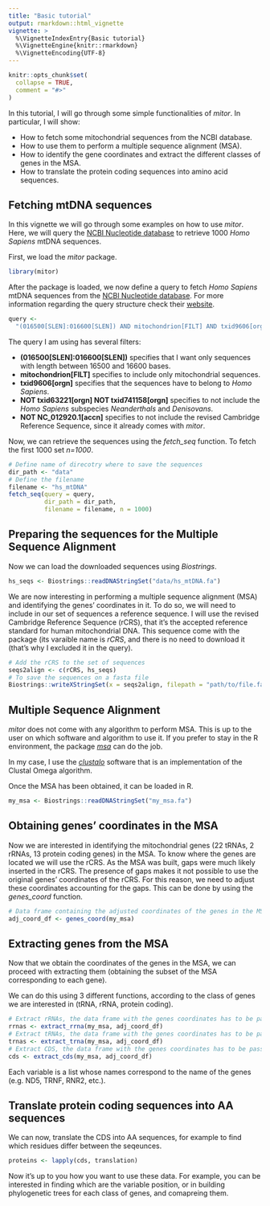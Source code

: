 ```yaml
---
title: "Basic tutorial"
output: rmarkdown::html_vignette
vignette: >
  %\VignetteIndexEntry{Basic tutorial}
  %\VignetteEngine{knitr::rmarkdown}
  %\VignetteEncoding{UTF-8}
---
```


```r
knitr::opts_chunk$set(
  collapse = TRUE,
  comment = "#>"
)
```

In this tutorial, I will go through some simple functionalities of *mitor*. In particular, I will show:

- How to fetch some mitochondrial sequences from the NCBI database.
- How to use them to perform a multiple sequence alignment (MSA).
- How to identify the gene coordinates and extract the different classes of genes in the MSA.
- How to translate the protein coding sequences into amino acid sequences.  

## Fetching mtDNA sequences

In this vignette we will go through some examples on how to use *mitor*. Here, we will query the [NCBI Nucleotide database](https://www.ncbi.nlm.nih.gov/nucleotide/) to retrieve 1000 *Homo Sapiens* mtDNA sequences.

First, we load the *mitor* package.

```r
library(mitor)
```

After the package is loaded, we now define a query to fetch *Homo Sapiens* mtDNA sequences from the [NCBI Nucleotide database](https://www.ncbi.nlm.nih.gov/nucleotide/). For more information regarding the query structure check their [website](https://www.ncbi.nlm.nih.gov/books/NBK44863/).

```r
query <-
  "(016500[SLEN]:016600[SLEN]) AND mitochondrion[FILT] AND txid9606[orgn] NOT txid63221[orgn] NOT txid741158[orgn] NOT NC_012920.1[accn]" 
```

The query I am using has several filters:

- **(016500[SLEN]:016600[SLEN])** specifies that I want only sequences with length between 16500 and 16600 bases.
- **mitochondrion[FILT]** specifies to include only mitochondrial sequences.
- **txid9606[orgn]** specifies that the sequences have to belong to *Homo Sapiens*.
- **NOT txid63221[orgn] NOT txid741158[orgn]** specifies to not include the *Homo Sapiens* subspecies *Neanderthals* and *Denisovans*.
- **NOT NC_012920.1[accn]** specifies to not include the revised Cambridge Reference Sequence, since it already comes with *mitor*.

Now, we can retrieve the sequences using the *fetch_seq* function. To fetch the first 1000 set *n=1000*.

```r
# Define name of direcotry where to save the sequences
dir_path <- "data"
# Define the filename
filename <- "hs_mtDNA"
fetch_seq(query = query,
          dir_path = dir_path,
          filename = filename, n = 1000)
```

## Preparing the sequences for the Multiple Sequence Alignment
Now we can load the downloaded sequences using *Biostrings*.

```r
hs_seqs <- Biostrings::readDNAStringSet("data/hs_mtDNA.fa")
```

We are now interesting in performing a multiple sequence alignment (MSA) and identifying the genes' coordinates in it. To do so, we will need to include in our set of sequences a reference sequence. I will use the revised Cambridge Reference Sequence (rCRS), that it's the accepted reference standard for human mitochondrial DNA. This sequence come with the package (its varaible name is *rCRS*, and there is no need to download it (that's why I excluded it in the query).

```r
# Add the rCRS to the set of sequences 
seqs2align <- c(rCRS, hs_seqs)
# To save the sequences on a fasta file
Biostrings::writeXStringSet(x = seqs2align, filepath = "path/to/file.fa")
```

## Multiple Sequence Alignment

*mitor* does not come with any algorithm to perform MSA. This is up to the user on which software and algorithm to use it. If you prefer to stay in the R environment, the package [*msa*](https://www.bioconductor.org/packages/release/bioc/html/msa.html) can do the job.

In my case, I use the [*clustalo*](http://www.clustal.org/omega/) software that is an implementation of the Clustal Omega algorithm.

Once the MSA has been obtained, it can be loaded in R.

```r
my_msa <- Biostrings::readDNAStringSet("my_msa.fa")
```

## Obtaining genes' coordinates in the MSA

Now we are interested in identifying the mitochondrial genes (22 tRNAs, 2 rRNAs, 13 protein coding genes) in the MSA. To know where the genes are located we will use the rCRS. As the MSA was built, gaps were much likely inserted in the rCRS. The presence of gaps makes it not possible to use the original genes' coordinates of the rCRS. For this reason, we need to adjust these coordinates accounting for the gaps. This can be done by using the *genes_coord* function.

```r
# Data frame containing the adjusted coordinates of the genes in the MSA
adj_coord_df <- genes_coord(my_msa)
```


## Extracting genes from the MSA

Now that we obtain the coordinates of the genes in the MSA, we can proceed with extracting them (obtaining the subset of the MSA corresponding to each gene).

We can do this using 3 different functions, according to the class of genes we are interested in (tRNA, rRNA, protein coding).

```r
# Extract rRNAs, the data frame with the genes coordinates has to be passed to the function
rrnas <- extract_rrna(my_msa, adj_coord_df)
# Extract tRNAs, the data frame with the genes coordinates has to be passed to the function
trnas <- extract_trna(my_msa, adj_coord_df)
# Extract CDS, the data frame with the genes coordinates has to be passed to the function
cds <- extract_cds(my_msa, adj_coord_df)
```

Each variable is a list whose names correspond to the name of the genes (e.g. ND5, TRNF, RNR2, etc.).

## Translate protein coding sequences into AA sequences

We can now, translate the CDS into AA sequences, for example to find which residues differ between the seqeunces.

```r
proteins <- lapply(cds, translation)
```


Now it's up to you how you want to use these data. For example, you can be interested in finding which are the variable position, or in building phylogenetic trees for each class of genes, and comapreing them.
